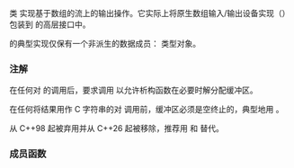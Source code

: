 {{cpp/title|ostrstream}}
{{cpp/io/ostrstream/navbar}}
{{ddcl|header=strstream|deprecated=c++98|removed=c++26|1=
class ostrstream : public std::ostream
}}

类 {{tt|ostrstream}} 实现基于数组的流上的输出操作。它实际上将原生数组输入/输出设备实现（{{lc|std::strstreambuf}}）包装到 {{lc|std::basic_ostream}} 的高层接口中。

{{tt|ostrstream}} 的典型实现仅保有一个非派生的数据成员：{{lc|std::strstreambuf}} 类型对象。

===注解===
在任何对 {{lc|str()}} 的调用后，要求调用 {{lc|freeze()|freeze(false)}} 以允许析构函数在必要时解分配缓冲区。

在任何将结果用作 C 字符串的对 {{lc|str()}} 调用前，缓冲区必须是空终止的，典型地用 {{lc|std::ends}}。

{{tt|ostrstream}} 从 C++98 起被弃用并从 C++26 起被移除，推荐用 {{lc|std::ostringstream}}{{rev inl|since=c++23|、{{ltt|cpp/io/basic_ospanstream|std::ospanstream}}}} 和 [https://www.boost.org/doc/libs/release/libs/iostreams/doc/classes/array.html#array_sink {{tt|boost::iostreams::array_sink}}] 替代。

===成员函数===
{{dsc begin}}
{{dsc inc|cpp/io/strstream/dsc constructor|ostrstream}}
{{dsc inc|cpp/io/strstream/dsc destructor|ostrstream}}
{{dsc inc|cpp/io/strstream/dsc rdbuf|ostrstream}}
{{dsc inc|cpp/io/strstream/dsc str|ostrstream}}
{{dsc inc|cpp/io/strstream/dsc freeze|ostrstream}}
{{dsc inc|cpp/io/strstream/dsc pcount|ostrstream}}
{{dsc end}}

{{cpp/io/basic_ostream/inherit}}
{{cpp/io/basic_ios/inherit}}
{{cpp/io/ios_base/inherit}}

{{langlinks|de|en|es|fr|it|ja|pt|ru}}